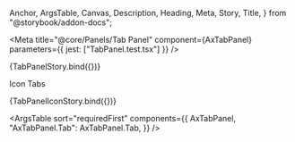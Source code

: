   Anchor,
  ArgsTable,
  Canvas,
  Description,
  Heading,
  Meta,
  Story,
  Title,
} from "@storybook/addon-docs";

<Meta
  title="@core/Panels/Tab Panel"
  component={AxTabPanel}
  parameters={{ jest: ["TabPanel.test.tsx"] }}
/>

<Title>Tab Panels</Title>

<Description of={AxTabPanel} />

<Canvas>
  <Story name="1.Panel" height="32rem" parameters={{ layout: "none" }}>
    {TabPanelStory.bind({})}
  </Story>
</Canvas>

<Heading storyId="core-panels-tab-panel--2-with-icons">Icon Tabs</Heading>

<Canvas>
  <Story
    name="2.With Icons"
    height="32rem"
    parameters={{ layout: "none" }}
    args={{
      barClassName: "text-4xl text-teal-600 dark:text-teal-300",
      activeStyle: "solid",
      align: "start",
      placement: "start",
    }}
  >
    {TabPanelIconStory.bind({})}
  </Story>
</Canvas>

<ArgsTable
  sort="requiredFirst"
  components={{
    AxTabPanel,
    "AxTabPanel.Tab": AxTabPanel.Tab,
  }}
/>

